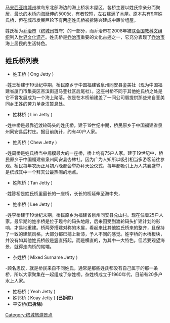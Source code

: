 {{Unreferenced|time=2016-01-04T14:55:46+00:00}} 
{{Expand |time=2010-04-13T19:11:58+00:00 }}
[[马来西亚|马来西亚]][[槟城州|槟城州]]槟岛东北部海边的海上桥状木屋区，各桥主要以姓氏宗亲分而聚居，最长的木桥向海延伸约500米，有者较短，左右建满了木屋。原本共有9座姓氏桥，但在城市发展巨轮下有两座姓氏桥被拆除兴建成中廉价组屋。

姓氏桥为[[乔治市|乔治市]]（[[槟城州|槟城州]]首府）的一部分，而乔治市在2008年被[[联合国教科文组织|联合国教科文组织]]列入[[世界文化遗产|世界文化遗产]]。姓氏桥是[[乔治市|乔治市]]重要的文化古迹之一，它充分表现了[[乔治市|乔治市]]海上居民的生活特色。

==姓氏桥列表==
*姓王桥 ( Ong Jetty )
-姓王桥建于19世纪中期，桥民原乡于中国福建省泉州同安县銮美社（现为中国福建省厦门市集美区杏滨街道马銮社区后尾社）。这座村桥不同于其他姓氏桥之处是它不曾发展成为一个海上聚落。仅是在木桥前建盖了一间公司厝提供那些来自銮美同乡王姓的劳力单身汉暂息处。
*姓林桥 ( Lim Jetty )
-姓林桥是最靠近渡轮码头的姓氏桥，建于19世纪中期，桥民原乡于中国福建省泉州同安县后村庄。据目前统计，约有40户人家。
*姓周桥 ( Chew Jetty )
-姓周桥是姓氏桥当中规模最大的一座桥，桥上约有75户人家。建于19世纪中，桥民原乡于中国福建省泉州同安县杏林社。因为广为人知所以吸引相当多游客前往参观。桥民每年农历正月初八晚都会举办拜天公仪式，每年都吸引上万人共襄盛举，是槟城其中一个拜天公最热闹的地点。
*姓陈桥 ( Tan Jetty )
-姓陈桥是姓氏桥里最长的一座桥，长长的桥延伸至海中央，
*姓李桥 ( Lee Jetty )
-姓李桥建于19世纪末期，桥民原乡为福建省泉州同安县兑山村。现在住着25户人家。最早期的姓李桥是位于现今的码头地段，后来因受到渡轮码头扩建计划的影响，才易地重建。桥两旁搭建对称的木屋，看起来比其他姓氏桥来的整齐，且保持了一致的建筑风格，大部分都已捕上新漆，予人不同的感觉。姓李桥的木桥板块，并没有如其他姓氏桥般是竖直搭起，而是横直的，为其中一大特色。但若要观望海景，就得走向桥的尾端。
*杂姓桥 ( Mixed Surname Jetty )
-顾名思议，就是桥民来自不同姓氏，通常是那些姓氏都没有自己属于的那一条桥，所以大家聚集在一起组成了杂姓桥。杂姓桥成立于1960年代，目前有20多户水上人家。
*姓杨桥 ( Yeoh Jetty )
*姓郭桥 ( Koay Jetty ) '''(已拆除)'''
*平安桥'''(已拆除)'''

{{Bridge-Stub}}
[[Category:槟城旅游景点|Category:槟城旅游景点]]